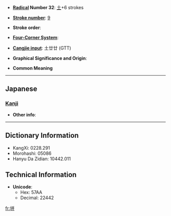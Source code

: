 * '''[[Wiktionary:Chinese radical index| Radical]] Number 32''': [[Wiktionary:Chinese radical index 土|土]]+6 strokes

* '''[[Wiktionary:Chinese total strokes index|Stroke number]]''': [[Wiktionary:Chinese total strokes index 9|9]]

* '''Stroke order''': 

* '''[[Wiktionary:Chinese four corner index|Four-Corner System]]''': 

* '''[[Wiktionary:Chinese Cangjie index|Cangjie input]]''': 土廿廿 (GTT)

* '''Graphical Significance and Origin''': 

* '''Common Meaning'''

----

==Japanese==
===[[Kanji]]===
{{kanji|on readings=
|kun readings=[[は]] (ha)
}}

* '''Other info''':  

----

== Dictionary Information ==

* KangXi: 0228.291
* Morohashi: 05086
* Hanyu Da Zidian: 10442.011

== Technical Information ==

* '''Unicode''':
** Hex: 57AA
** Decimal: 22442

[[fr:垪]]